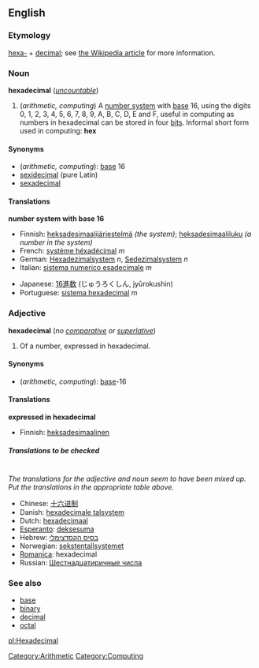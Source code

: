 {{wikipedia}}
==English==
===Etymology===
[[hexa-]] + [[decimal]]; see [[w:hexadecimal|the Wikipedia article]] for more information.

===Noun===
'''hexadecimal''' (''[[uncountable]]'')

#(''arithmetic, computing'') A [[number system]] with [[base]] 16, using the digits 0, 1, 2, 3, 4, 5, 6, 7, 8, 9, A, B, C, D, E and F, useful in computing as numbers in hexadecimal can be stored in four [[bit]]s.  Informal short form used in computing: '''hex'''
[[Category:Arithmetic]]
[[Category:Computing]]

====Synonyms====
*(''arithmetic, computing''): [[base]] 16
*[[sexidecimal]] (pure Latin)
*[[sexadecimal]]

====Translations====
'''number system with base 16'''
{{top}}
*Finnish: [[heksadesimaalijärjestelmä]] ''(the system)''; [[heksadesimaaliluku]] ''(a number in the system)''
*French: [[système héxadécimal]] ''m''
*German: [[Hexadezimalsystem]] ''n'', [[Sedezimalsystem]] ''n''
*Italian: [[sistema numerico esadecimale]] ''m''
{{mid}}
*Japanese: [[16進数]] (じゅうろくしん, jyūrokushin)
*Portuguese: [[sistema hexadecimal]] ''m''
{{bottom}}

===Adjective===
'''hexadecimal''' (''no [[comparative]] or [[superlative]]'')

#Of a number, expressed in hexadecimal.

====Synonyms====
*(''arithmetic, computing''): [[base]]-16<!--the hyphen is required for the adjective-->

====Translations====

'''expressed in hexadecimal'''
{{top}}
*Finnish: [[heksadesimaalinen]]
{{mid}}
{{bottom}}

=====Translations to be checked=====
<!--Remove this section once all of the translations below have been moved into the tables above.-->
{{checktrans}}<br>
''The translations for the adjective and noun seem to have been mixed up.  Put the translations in the appropriate table above.''
*Chinese: [[十六进制]]
*Danish: [[hexadecimale talsystem]]
*Dutch: [[hexadecimaal]]
*[[Esperanto]]: [[deksesuma]]
*Hebrew: [[בסיס הקסדצימלי]]
*Norwegian: [[sekstentallsystemet]]
*[[Romanica]]: hexadecimal
*Russian: [[Шестнадцатиричные числа]]

===See also===
*[[base]]
*[[binary]]
*[[decimal]]
*[[octal]]

[[pl:Hexadecimal]]